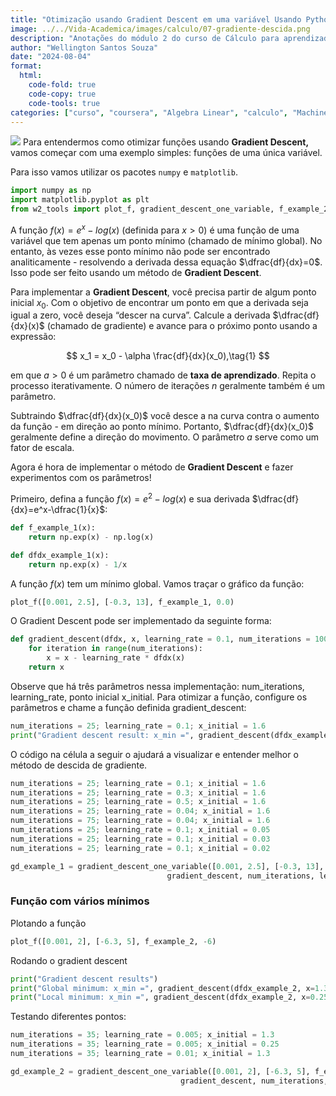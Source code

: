 ```yaml
---
title: "Otimização usando Gradient Descent em uma variável Usando Python"
image: ../../Vida-Academica/images/calculo/07-gradiente-descida.png
description: "Anotações do módulo 2 do curso de Cálculo para aprendizado de máquina e ciência de dados"
author: "Wellington Santos Souza"
date: "2024-08-04"
format: 
  html:
    code-fold: true
    code-copy: true
    code-tools: true
categories: ["curso", "coursera", "Algebra Linear", "calculo", "Machine Learning", "Data Science", "Deep Learning", "Python", "R", "Algebra Linear"]
---
```


![](../../Vida-Academica/images/calculo/07-gradiente-descida.png){fig-alt="Capa" fig-title="Capa"}
Para entendermos como otimizar funções usando **Gradient Descent,** vamos começar com uma exemplo simples: funções de uma única variável. 

Para isso vamos utilizar os pacotes `numpy` e `matplotlib`.
```python
import numpy as np
import matplotlib.pyplot as plt
from w2_tools import plot_f, gradient_descent_one_variable, f_example_2, dfdx_example_2
```

A função $f(x) = e^x - log(x)$ (definida para $x>0$) é uma função de uma variável que tem apenas um ponto mínimo (chamado de mínimo global). No entanto, às vezes esse ponto mínimo não pode ser encontrado analiticamente - resolvendo a derivada dessa equação $\dfrac{df}{dx}=0$. Isso pode ser feito usando um método de **Gradient Descent**.

Para implementar a **Gradient Descent**, você precisa partir de algum ponto inicial $x_0$. Com o objetivo de encontrar um ponto em que a derivada seja igual a zero, você deseja "descer na curva". Calcule a derivada $\dfrac{df}{dx}(x)$ (chamado de gradiente) e avance para o próximo ponto usando a expressão:

$$
x_1 = x_0 - \alpha \frac{df}{dx}(x_0),\tag{1}
$$

em que $a>0$ é um parâmetro chamado de **taxa de aprendizado**. Repita o processo iterativamente. O número de iterações $n$ geralmente também é um parâmetro.

Subtraindo $\dfrac{df}{dx}(x_0)$ você desce a na curva contra o aumento da função - em direção ao ponto mínimo. Portanto, $\dfrac{df}{dx}(x_0)$ geralmente define a direção do movimento. O parâmetro $a$ serve como um fator de escala.

Agora é hora de implementar o método de **Gradient Descent** e fazer experimentos com os parâmetros!

Primeiro, defina a função $f(x)=e^2-log(x)$ e sua derivada $\dfrac{df}{dx}=e^x-\dfrac{1}{x}$:

```python
def f_example_1(x):
    return np.exp(x) - np.log(x)

def dfdx_example_1(x):
    return np.exp(x) - 1/x
```

A função $f(x)$ tem um mínimo global. Vamos traçar o gráfico da função:
```python
plot_f([0.001, 2.5], [-0.3, 13], f_example_1, 0.0)
```
O Gradient Descent pode ser implementado da seguinte forma:
```python
def gradient_descent(dfdx, x, learning_rate = 0.1, num_iterations = 100):
    for iteration in range(num_iterations):
        x = x - learning_rate * dfdx(x)
    return x
```

Observe que há três parâmetros nessa implementação: num_iterations, learning_rate, ponto inicial x_initial. Para otimizar a função, configure os parâmetros e chame a função definida gradient_descent:
```python
num_iterations = 25; learning_rate = 0.1; x_initial = 1.6
print("Gradient descent result: x_min =", gradient_descent(dfdx_example_1, x_initial, learning_rate, num_iterations)) 
```
O código na célula a seguir o ajudará a visualizar e entender melhor o método de descida de gradiente.
```python
num_iterations = 25; learning_rate = 0.1; x_initial = 1.6
num_iterations = 25; learning_rate = 0.3; x_initial = 1.6
num_iterations = 25; learning_rate = 0.5; x_initial = 1.6
num_iterations = 25; learning_rate = 0.04; x_initial = 1.6
num_iterations = 75; learning_rate = 0.04; x_initial = 1.6
num_iterations = 25; learning_rate = 0.1; x_initial = 0.05
num_iterations = 25; learning_rate = 0.1; x_initial = 0.03
num_iterations = 25; learning_rate = 0.1; x_initial = 0.02

gd_example_1 = gradient_descent_one_variable([0.001, 2.5], [-0.3, 13], f_example_1, dfdx_example_1, 
                                   gradient_descent, num_iterations, learning_rate, x_initial, 0.0, [0.35, 9.5])
```
### Função com vários mínimos

Plotando a função
```python
plot_f([0.001, 2], [-6.3, 5], f_example_2, -6)

```
Rodando o gradient descent
```python
print("Gradient descent results")
print("Global minimum: x_min =", gradient_descent(dfdx_example_2, x=1.3, learning_rate=0.005, num_iterations=35)) 
print("Local minimum: x_min =", gradient_descent(dfdx_example_2, x=0.25, learning_rate=0.005, num_iterations=35)) 
```

Testando diferentes pontos:
```python
num_iterations = 35; learning_rate = 0.005; x_initial = 1.3
num_iterations = 35; learning_rate = 0.005; x_initial = 0.25
num_iterations = 35; learning_rate = 0.01; x_initial = 1.3

gd_example_2 = gradient_descent_one_variable([0.001, 2], [-6.3, 5], f_example_2, dfdx_example_2, 
                                      gradient_descent, num_iterations, learning_rate, x_initial, -6, [0.1, -0.5])
```































